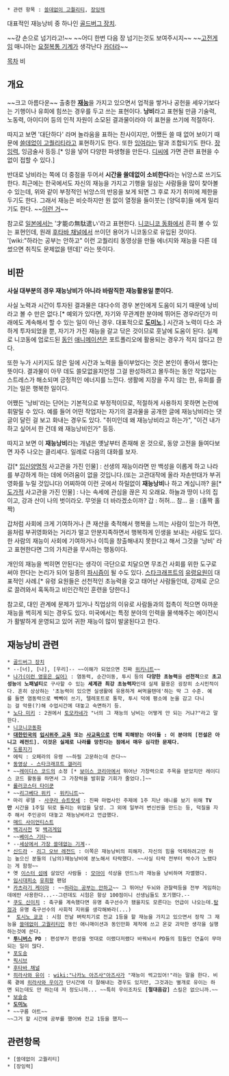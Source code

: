  * 관련 항목 : [[쓸데없이 고퀄리티]], [[장잉력]]

{{{#!html
<iframe width="560" height="315" src="//www.youtube.com/embed/GOMIBdM6N7Q" frameborder="0" allowfullscreen></iframe>
}}}

대표적인 재능낭비 중 하나인 [[골드버그 장치]].

~~걍 손으로 넘기라고!~~ ~~어디 한번 다음 장 넘기는것도 보여주시지~~
~~[[고전게임]] 매니아는 [[요절복통 기계]]가 생각난다 [[카더라]]~~

[[목차]]
비
== 개요 ==
~~크고 아름다운~~ 출충한 '''[[재능]]'''을 가지고 있으면서 업적을 쌓거나 공헌을 세우기보다는 기행이나 유희에 힘쓰는 경우를 두고 쓰는 표현이다. '''낭비'''라고 표현될 만큼 기술력, 노동력, 아이디어 등의 인적 자원이 소모된 결과물이라야 이 표현을 쓰기에 적절하다. 

따지고 보면 '대단하다' 라며 놀라움을 표하는 찬사이지만, 어쨌든 쓸 때 없어 보이기 때문에 [[쓸데없이 고퀄리티]]라고 표현하기도 한다. 또한 [[잉여]]라는 말과 조합되기도 한다. [[장잉력]], 잉금술사 등등.[* 잉을 넣어 다양한 파생형을 만든다. [[디씨]]에 가면 관련 표현을 수없이 접할 수 있다.]

반대로 낭비라는 쪽에 더 중점을 두어서 '''시간을 쓸데없이 소비한다'''라는 뉘앙스로 쓰기도 한다. 최근에는 한국에서도 자신의 재능을 가지고 기행을 일삼는 사람들을 많이 찾아볼 수 있는데, 위와 같이 부정적인 뉘앙스의 반응을 보게 되면 그 후로 자기 취미에 제한을 두기도 한다. 그래서 재능은 비슷하지만 원 없이 열정을 들이붓는 [양덕후]들 에게 밀리기도 한다. ~~[http://youtu.be/ct2Hpo4IraA 이런 거]~~

참고로 [[일본]]에서는 '才能の無駄遣い'라고 표현한다. [[니코니코 동화]]에서 흔히 볼 수 있는 표현인데, 원래 [[후타바 채널]]에서 쓰이던 용어가 니코동으로 유입된 것이다. '[wiki:"하라는 공부는 안하고" 이런 고퀄리티 동영상을 만들 에너지와 재능을 다른 데 썼으면 취직도 문제없을 텐데]' 라는 뜻이다. 

== 비판 ==
'''사실 대부분의 경우 재능낭비가 아니라 바람직한 재능활용일 뿐이다.'''

사실 노력과 시간이 투자된 결과물은 대다수의 경우 본인에게 도움이 되기 때문에 낭비라고 볼 수 만은 없다.[* 예외가 있다면, 자기와 무관계한 분야에 뛰어든 경우라던가 미래에도 계속해서 할 수 있는 일이 아닌 경우. 대표적으로 '''[[도미노]]'''.] 시간과 노력이 다소 과하게 투자되었을 뿐, 자기가 가진 재능을 갈고 닦은 것이므로 훗날에 도움이 된다. 실제로 니코동에 업로드된 [[동인]] [[애니메이션]]은 포트폴리오에 활용되는 경우가 적지 않다고 한다.

또한 누가 시키지도 않은 일에 시간과 노력을 들이부었다는 것은 본인이 좋아서 했다는 뜻이다. 결과물이 아무 데도 쓸모없을지언정 그걸 완성하려고 몰두하는 동안 작업자는 스트레스가 해소되며 긍정적인 에너지를 느낀다. 생활에 지장을 주지 않는 한, 유희를 즐기는 일은 행복한 일이다. 

어쨌든 '낭비'라는 단어는 기본적으로 부정적이므로, 적절하게 사용하지 못하면 논란에 휘말릴 수 있다. 예를 들어 어떤 작업자는 자기의 결과물을 공개한 글에 재능낭비라는 댓글이 달린 걸 보고 화내는 경우도 있다. "취미인데 왜 재능낭비라고 하는가", "이건 내가 하고 싶어서 한 건데 왜 재능낭비인가" 등등. 

따지고 보면 이 '''재능낭비'''라는 개념은 옛날부터 존재해 온 것으로, 동양 고전을 들여다보면 자주 나오는 클리셰다. 일례로 다음의 대화를 보자.

갑[* [[입신양명]]적 사고관을 가진 인물] : 선생의 재능이라면 만 백성을 이롭게 하고 나라를 부강하게 하는 데에 어려움이 없을 것입니다.(또는 고관대작에 올라 자손만대가 부귀영화를 누릴 것입니다) 어찌하여 이런 곳에서 하릴없이 '''재능낭비'''나 하고 계십니까?
을[* [[도가]]적 사고관을 가진 인물] : 나는 속세에 관심을 끊은 지 오래요. 하늘과 땅이 나의 집이고, 강과 산이 나의 벗이라오. 무엇을 더 바라겠소이까?
갑 : 허허... 참...
을 : (홀짝 홀짝)

갑처럼 사회에 크게 기여하거나 큰 재산을 축적해서 행복을 느끼는 사람이 있는가 하면, 을처럼 부귀영화와는 거리가 멀고 안분지족하면서 행복하게 인생을 보내는 사람도 있다. 한 사람의 재능이 사회에 기여하거나 이득을 창출해내지 못한다고 해서 그것을 '낭비' 라고 표현한다면 그의 가치관을 무시하는 행동이다.

개인의 재능을 썩히면 안된다는 생각이 극단으로 치달으면 무조건 사회를 위한 도구로 써야 한다는 논리가 되어 일종의 [[파시즘]]이 될 수도 있다. [[스타크래프트]]의 [[유령]]요원이 대표적인 사례.[* 유령 요원들은 선천적인 초능력을 갖고 태어난 사람들인데, 강제로 군으로 끌려와서 혹독하고 비인간적인 훈련을 당한다.]

참고로, 대인 관계에 문제가 있거나 직업상의 이유로 사람들과의 접촉이 적으면 아까운 재능을 썩히게 되는 경우도 있다. 미국에서는 특정 분야의 인력을 물색해주는 에이전시가 활발하게 운영되고 있어 귀한 재능이 많이 발굴된다고 한다.

== 재능낭비 관련 ==
 * [[골드버그 장치]]
 * --[너], [나], [우리]-- ~~이해가 되었으면 진짜 [[위키니트]]~~
 * [[나가(이런 영웅은 싫어)]] : 염동력, 순간이동, 투시 등의 '''다양한 초능력'''을 '''선천적'''으로 '''초고성능'''에 '''노패널티'''로 구사할 수 있는 '''세계관 최강 초능력자'''인데 실제 활용은 굉장히 소시민적이다. 흔히 상상하는 '초능력이 있으면 실생활에 유용하게 써먹을텐데'하는 딱 그 수준. 예를 들면 염동력으로 빽빽이 쓰기, 텔레포트로 통학, 투시 덕에 평소에 눈을 감고 다니는 걸 악용(?)해 수업시간에 대놓고 숙면하기 등.
 * [[노다 미키]] : 2권에서 [[토모카네]]가 "너의 그 재능의 낭비는 어떻게 안 되는 거냐?"라고 말한다.
 * [[니코니코동화]]
 * '''[[대한민국]]의 [[입시위주 교육]] 또는 [[사교육]]으로 인해 피해받는 아이들 : 이 분야의 [전설은 아니고 레전드]. 이것은 실제로 나라를 망친다는 점에서 매우 심각한 문제다.'''
 * [[도룡지기]]
 * 에릭 : 오페라의 유령 ~~하필 고문하는데 쓴다~~
 * [[동영상 - 스타크래프트 갤러리]]
 * ~~[[레이디스 코드]]의 소정 [* [[보이스 코리아]]에서 뛰어난 가창력으로 주목을 받았지만 레이디스 코드 활동을 하면서 그 가창력을 발휘할 기회가 줄었다.]~~
 * [[롤러코스터 타이쿤]]
 * ~~[[리그베다 위키]] - [[위키니트]]~~
 * 마리 루델 - [[사쿠라 슈트랏세]] : 진짜 마법사인 주제에 1주 지난 애니를 보기 위해 '''TV만''' 시간을 1주일 뒤로 돌리는 위업을 달성. 그 외에 일부러 변신씬을 만드는 등, 덕질을 자주 해서 주인공이 대놓고 재능낭비라고 언급했다.
 * [[매드 사이언티스트]]
 * [[백괴사전]] 및 [[백괴게임]]
 * ~~[[베이스 기타]]~~
 * --[[세상에서 가장 쓸데없는 기계]]--
 * [[신드라]] - [[리그 오브 레전드]] : 이쪽은 재능낭비의 피해자. 자신의 힘을 억제하려고만 하는 높으신 분들의 (남의)재능낭비에 분노해서 타락했다. ~~사실 타락 전부터 싹수가 노랬다는 게 함정~~
 * 옛 [[이스터 섬]]에 살았던 사람들 : [[모아이]] 석상을 만드느라 재능을 낭비하며 자멸했다.
 * [[임시대피소]] [[유희왕]] 팬덤
 * [[카츠라기 케이마]] : ~~[[하라는 공부는 안하고]]~~ 그 뛰어난 두뇌와 관찰력등을 전부 게임하는데에만 사용한다...--그런데도 시험은 항상 100점이니 선생님들도 포기했다.--
 * [[쿠도 신이치]] : 축구를 계속했다면 유명 축구선수가 됐을지도 모른다는 언급이 나오는데.[[탐정]]과 유명 축구선수의 사회적 지위를 생각해봐라(...)
 *  [[토시노 쿄코]] : 시험 전날 벼락치기로 전교 1등을 할 재능을 가지고 있으면서 정작 그 재능을 [[쓸데없이 고퀄리티]]인 동인 애니매이션과 동인만화 제작에 쓰고 온갖 괴악한 생각을 실행하는것에 쓴다.
 * '''[[투니버스]] PD''' : 편성부가 편성을 멋대로 이랬다저랬다 바꿔놔서 PD들의 힘들인 연출이 무마되는 일이 많다.
 * [[포도송]]
 * [[픽시브]]
 * [[후타바 채널]]
 * [[히라사와 유이]] : [[wiki:"나카노 아즈사"아즈사]]가 "재능이 썩고있어!"라는 말을 한다. 비록 곁에 [[히라사와 우이]]가 단시간에 더 잘해내는 경우도 있지만, 그것과는 별개로 유이는 하면 되는데도 안 하는데 저 정도니까... ~~특히 우이조차도 '''[절대음감]''' 스킬은 없으니까.~~
 * [[보슬송]]
 * '''[[도미노]]'''
 * ~~구름 아트~~
 ~~그거 할 시간에 공부를 했어봐 전교 1등을 했지~~


== 관련항목 ==
 * [쓸데없이 고퀄리티]
 * [장잉력]
